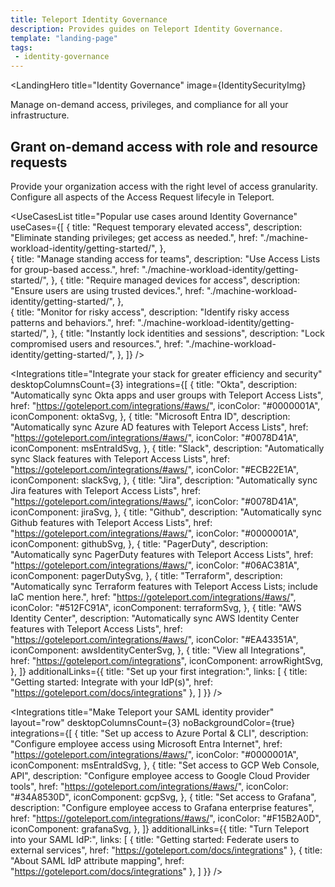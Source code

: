 ```yaml
---
title: Teleport Identity Governance
description: Provides guides on Teleport Identity Governance.
template: "landing-page"
tags:
 - identity-governance
---
```




<LandingHero
  title="Identity Governance"
  image={IdentitySecurityImg}
>
  Manage on-demand access, privileges, and compliance for all your infrastructure.

  ## Grant on-demand access with role and resource requests
  Provide your organization access with the right level of access granularity. Configure all aspects of the Access Request lifecyle in Teleport.
</LandingHero>

<UseCasesList
  title="Popular use cases around Identity Governance"
  useCases={[
    {
      title: "Request temporary elevated access",
      description: "Eliminate standing privileges; get access as needed.",
      href: "./machine-workload-identity/getting-started/",
    },  
    {
      title: "Manage standing access for teams",
      description: "Use Access Lists for group-based access.",
      href: "./machine-workload-identity/getting-started/",
    },
    {
      title: "Require managed devices for access",
      description: "Ensure users are using trusted devices.",
      href: "./machine-workload-identity/getting-started/",
    },  
    {
      title: "Monitor for risky access",
      description: "Identify risky access patterns and behaviors.",
      href: "./machine-workload-identity/getting-started/",
    },
    {
      title: "Instantly lock identities and sessions",
      description: "Lock compromised users and resources.",
      href: "./machine-workload-identity/getting-started/",
    },
  ]}
/>

<Integrations
  title="Integrate your stack for greater efficiency and security"
  desktopColumnsCount={3}
  integrations={[
    {
      title: "Okta",
      description: "Automatically sync Okta apps and user groups with Teleport Access Lists",
      href: "https://goteleport.com/integrations/#aws/",
      iconColor: "#0000001A",
      iconComponent: oktaSvg,
    },
    {
      title: "Microsoft Entra ID",
      description: "Automatically sync Azure AD features with Teleport Access Lists",
      href: "https://goteleport.com/integrations/#aws/",
      iconColor: "#0078D41A",
      iconComponent: msEntraIdSvg,
    },
    {
      title: "Slack",
      description: "Automatically sync Slack features with Teleport Access Lists",
      href: "https://goteleport.com/integrations/#aws/",
      iconColor: "#ECB22E1A",
      iconComponent: slackSvg,
    },
    {
      title: "Jira",
      description: "Automatically sync Jira features with Teleport Access Lists",
      href: "https://goteleport.com/integrations/#aws/",
      iconColor: "#0078D41A",
      iconComponent: jiraSvg,
    },
    {
      title: "Github",
      description: "Automatically sync Github features with Teleport Access Lists",
      href: "https://goteleport.com/integrations/#aws/",
      iconColor: "#0000001A",
      iconComponent: githubSvg,
    },
    {
      title: "PagerDuty",
      description: "Automatically sync PagerDuty features with Teleport Access Lists",
      href: "https://goteleport.com/integrations/#aws/",
      iconColor: "#06AC381A",
      iconComponent: pagerDutySvg,
    },
    {
      title: "Terraform",
      description: "Automatically sync Terraform features with Teleport Access Lists; include IaC mention here.",
      href: "https://goteleport.com/integrations/#aws/",
      iconColor: "#512FC91A",
      iconComponent: terraformSvg,
    },
    {
      title: "AWS Identity Center",
      description: "Automatically sync AWS Identity Center features with Teleport Access Lists",
      href: "https://goteleport.com/integrations/#aws/",
      iconColor: "#EA43351A",
      iconComponent: awsIdentityCenterSvg,
    },
    {
      title: "View all Integrations",
      href: "https://goteleport.com/integrations",
      iconComponent: arrowRightSvg,
    },
  ]}
    additionalLinks={{
      title: "Set up your first integration:",
      links: [
        {
          title: "Getting started: Integrate with your IdP(s)",
          href: "https://goteleport.com/docs/integrations"
        },
      ]
  }}
/>

<Integrations
  title="Make Teleport your SAML identity provider"
  layout="row"
  desktopColumnsCount={3}
  noBackgroundColor={true}
  integrations={[
    {
      title: "Set up access to Azure Portal & CLI",
      description: "Configure employee access using Microsoft Entra Internet",
      href: "https://goteleport.com/integrations/#aws/",
      iconColor: "#0000001A",
      iconComponent: msEntraIdSvg,
    },
    {
      title: "Set access to GCP Web Console, API",
      description: "Configure employee access to Google Cloud Provider tools",
      href: "https://goteleport.com/integrations/#aws/",
      iconColor: "#34A8530D",
      iconComponent: gcpSvg,
    },
    {
      title: "Set access to Grafana",
      description: "Configure employee access to Grafana enterprise features",
      href: "https://goteleport.com/integrations/#aws/",
      iconColor: "#F15B2A0D",
      iconComponent: grafanaSvg,
    },
  ]}
  additionalLinks={{
    title: "Turn Teleport into your SAML IdP:",
    links: [
      {
        title: "Getting started: Federate users to external services",
        href: "https://goteleport.com/docs/integrations"
      },
      {
        title: "About SAML IdP attribute mapping",
        href: "https://goteleport.com/docs/integrations"
      },
    ]
  }}
/>